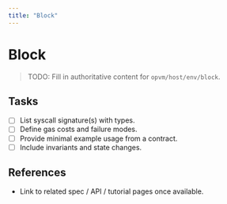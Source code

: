 ```yaml
---
title: "Block"
---
```


# Block

> TODO: Fill in authoritative content for `opvm/host/env/block`.

## Tasks
- [ ] List syscall signature(s) with types.
- [ ] Define gas costs and failure modes.
- [ ] Provide minimal example usage from a contract.
- [ ] Include invariants and state changes.

## References
- Link to related spec / API / tutorial pages once available.
